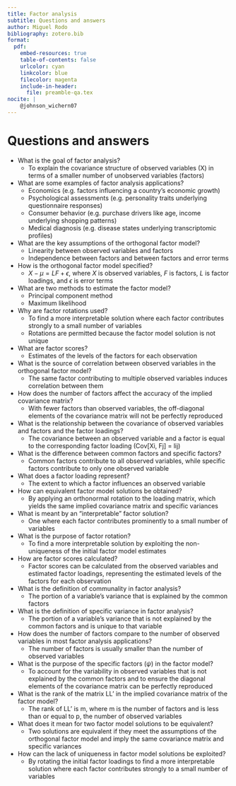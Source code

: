 ```yaml
---
title: Factor analysis
subtitle: Questions and answers
author: Miguel Rodo
bibliography: zotero.bib
format:
  pdf:
    embed-resources: true
    table-of-contents: false
    urlcolor: cyan
    linkcolor: blue
    filecolor: magenta
    include-in-header:
      file: preamble-qa.tex
nocite: |
    @johnson_wichern07
---
```


# Questions and answers

- What is the goal of factor analysis?
  - To explain the covariance structure of observed variables (X) in terms of a smaller number of unobserved variables (factors)

- What are some examples of factor analysis applications?
  - Economics (e.g. factors influencing a country's economic growth)
  - Psychological assessments (e.g. personality traits underlying questionnaire responses) 
  - Consumer behavior (e.g. purchase drivers like age, income underlying shopping patterns)
  - Medical diagnosis (e.g. disease states underlying transcriptomic profiles)

- What are the key assumptions of the orthogonal factor model?
  - Linearity between observed variables and factors
  - Independence between factors and between factors and error terms

- How is the orthogonal factor model specified?
  - $X - \mu = LF + \epsilon$, where $X$ is observed variables, $F$ is factors, $L$ is factor loadings, and $\epsilon$ is error terms

- What are two methods to estimate the factor model?
  - Principal component method
  - Maximum likelihood

- Why are factor rotations used?
  - To find a more interpretable solution where each factor contributes strongly to a small number of variables
  - Rotations are permitted because the factor model solution is not unique

- What are factor scores?
  - Estimates of the levels of the factors for each observation

- What is the source of correlation between observed variables in the orthogonal factor model?
  - The same factor contributing to multiple observed variables induces correlation between them

- How does the number of factors affect the accuracy of the implied covariance matrix?
  - With fewer factors than observed variables, the off-diagonal elements of the covariance matrix will not be perfectly reproduced

- What is the relationship between the covariance of observed variables and factors and the factor loadings?
  - The covariance between an observed variable and a factor is equal to the corresponding factor loading (Cov[Xi, Fj] = lij)

- What is the difference between common factors and specific factors?
  - Common factors contribute to all observed variables, while specific factors contribute to only one observed variable

- What does a factor loading represent?
  - The extent to which a factor influences an observed variable

- How can equivalent factor model solutions be obtained?
  - By applying an orthonormal rotation to the loading matrix, which yields the same implied covariance matrix and specific variances

- What is meant by an "interpretable" factor solution?
  - One where each factor contributes prominently to a small number of variables

- What is the purpose of factor rotation?
  - To find a more interpretable solution by exploiting the non-uniqueness of the initial factor model estimates

- How are factor scores calculated?
  - Factor scores can be calculated from the observed variables and estimated factor loadings, representing the estimated levels of the factors for each observation

- What is the definition of communality in factor analysis?
  - The portion of a variable's variance that is explained by the common factors

- What is the definition of specific variance in factor analysis?
  - The portion of a variable's variance that is not explained by the common factors and is unique to that variable

- How does the number of factors compare to the number of observed variables in most factor analysis applications?
  - The number of factors is usually smaller than the number of observed variables

- What is the purpose of the specific factors ($\psi$) in the factor model?
  - To account for the variability in observed variables that is not explained by the common factors and to ensure the diagonal elements of the covariance matrix can be perfectly reproduced

- What is the rank of the matrix LL' in the implied covariance matrix of the factor model?
  - The rank of LL' is m, where m is the number of factors and is less than or equal to p, the number of observed variables

- What does it mean for two factor model solutions to be equivalent?
  - Two solutions are equivalent if they meet the assumptions of the orthogonal factor model and imply the same covariance matrix and specific variances

- How can the lack of uniqueness in factor model solutions be exploited?
  - By rotating the initial factor loadings to find a more interpretable solution where each factor contributes strongly to a small number of variables